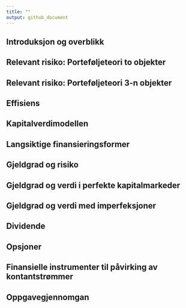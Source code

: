 ```yaml
---
title: ""
output: github_document
---
```



## Introduksjon og overblikk

## Relevant risiko: Porteføljeteori to objekter

## Relevant risiko: Porteføljeteori 3-n objekter

## Effisiens

## Kapitalverdimodellen

## Langsiktige finansieringsformer

## Gjeldgrad og risiko

## Gjeldgrad og verdi i perfekte kapitalmarkeder

## Gjeldgrad og verdi med imperfeksjoner

## Dividende

## Opsjoner

## Finansielle instrumenter til påvirking av kontantstrømmer

## Oppgavegjennomgan
